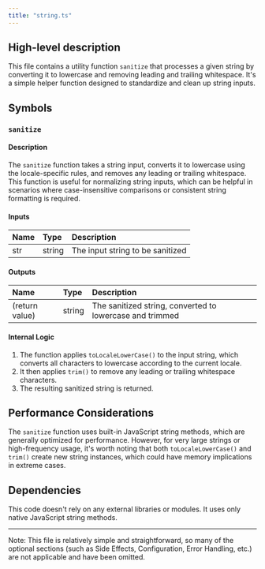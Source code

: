 ```yaml
---
title: "string.ts"
---
```


## High-level description
This file contains a utility function `sanitize` that processes a given string by converting it to lowercase and removing leading and trailing whitespace. It's a simple helper function designed to standardize and clean up string inputs.

## Symbols

### `sanitize`
#### Description
The `sanitize` function takes a string input, converts it to lowercase using the locale-specific rules, and removes any leading or trailing whitespace. This function is useful for normalizing string inputs, which can be helpful in scenarios where case-insensitive comparisons or consistent string formatting is required.

#### Inputs
| Name | Type | Description |
|:-----|:-----|:------------|
| str | string | The input string to be sanitized |

#### Outputs
| Name | Type | Description |
|:-----|:-----|:------------|
| (return value) | string | The sanitized string, converted to lowercase and trimmed |

#### Internal Logic
1. The function applies `toLocaleLowerCase()` to the input string, which converts all characters to lowercase according to the current locale.
2. It then applies `trim()` to remove any leading or trailing whitespace characters.
3. The resulting sanitized string is returned.

## Performance Considerations
The `sanitize` function uses built-in JavaScript string methods, which are generally optimized for performance. However, for very large strings or high-frequency usage, it's worth noting that both `toLocaleLowerCase()` and `trim()` create new string instances, which could have memory implications in extreme cases.

## Dependencies
This code doesn't rely on any external libraries or modules. It uses only native JavaScript string methods.

---

Note: This file is relatively simple and straightforward, so many of the optional sections (such as Side Effects, Configuration, Error Handling, etc.) are not applicable and have been omitted.